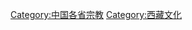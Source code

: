 {{Commonscat|Religion in Tibet}}

[[Category:中国各省宗教|Category:中国各省宗教]]
[[Category:西藏文化|Category:西藏文化]]